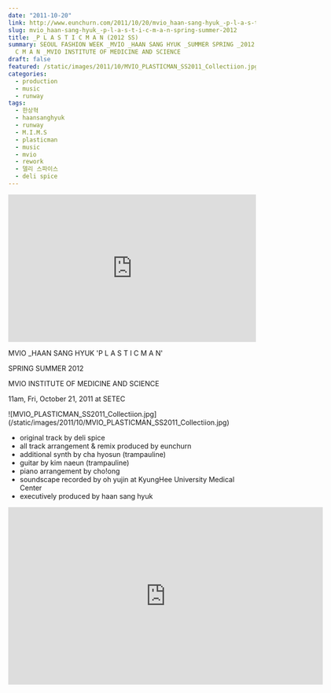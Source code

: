 ```yaml
---
date: "2011-10-20"
link: http://www.eunchurn.com/2011/10/20/mvio_haan-sang-hyuk_-p-l-a-s-t-i-c-m-a-n-spring-summer-2012/
slug: mvio_haan-sang-hyuk_-p-l-a-s-t-i-c-m-a-n-spring-summer-2012
title: _P L A S T I C M A N (2012 SS)
summary: SEOUL FASHION WEEK _MVIO _HAAN SANG HYUK _SUMMER SPRING _2012 _P L A S T I
  C M A N _MVIO INSTITUTE OF MEDICINE AND SCIENCE
draft: false
featured: /static/images/2011/10/MVIO_PLASTICMAN_SS2011_Collectiion.jpg
categories:
  - production
  - music
  - runway
tags:
  - 한상혁
  - haansanghyuk
  - runway
  - M.I.M.S
  - plasticman
  - music
  - mvio
  - rework
  - 델리 스파이스
  - deli spice
---
```


<div className="container flex justify-center">
  <iframe
    width="100%"
    height="300"
    scrolling="no"
    frameBorder="no"
    allow="autoplay"
    src="https://w.soundcloud.com/player/?url=https%3A//api.soundcloud.com/tracks/26025120&amp;color=%23ff5500&amp;auto_play=false&amp;hide_related=false&amp;show_comments=true&amp;show_user=true&amp;show_reposts=false&amp;show_teaser=true&amp;visual=true"
  ></iframe>
</div>

MVIO \_HAAN SANG HYUK 'P L A S T I C M A N'

SPRING SUMMER 2012

MVIO INSTITUTE OF MEDICINE AND SCIENCE

11am, Fri, October 21, 2011 at SETEC

<div className="container flex justify-center">
  ![MVIO_PLASTICMAN_SS2011_Collectiion.jpg](/static/images/2011/10/MVIO_PLASTICMAN_SS2011_Collectiion.jpg)
</div>

- original track by deli spice
- all track arrangement & remix produced by eunchurn
- additional synth by cha hyosun (trampauline)
- guitar by kim naeun (trampauline)
- piano arrangement by cho!ong
- soundscape recorded by oh yujin at KyungHee University Medical Center
- executively produced by haan sang hyuk

<div className="aspect-ratio container flex justify-center">
  <iframe
    src="https://player.vimeo.com/video/34571119"
    width="640"
    height="361"
    frameBorder="0"
    webkitallowfullscreen="true"
    mozallowfullscreen="true"
    allowFullScreen
  ></iframe>
</div>
